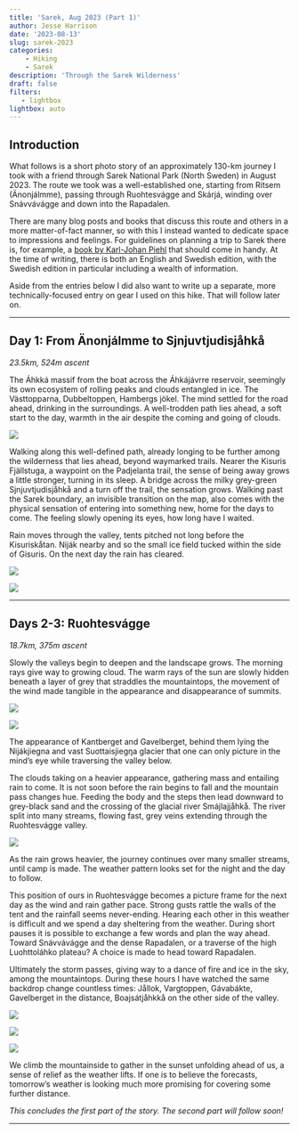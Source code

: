 ```yaml
---
title: 'Sarek, Aug 2023 (Part 1)'
author: Jesse Harrison
date: '2023-08-13'
slug: sarek-2023
categories:
    - Hiking
    - Sarek
description: 'Through the Sarek Wilderness'
draft: false
filters:
   - lightbox
lightbox: auto
---
```


## Introduction

What follows is a short photo story of an approximately 130-km journey I took with a friend through Sarek National Park (North Sweden) in August 2023. The route we took was a well-established one, starting from Ritsem (Änonjálmme), passing through Ruohtesvágge and Skárjá, winding over Snávvávágge and down into the Rapadalen.

There are many blog posts and books that discuss this route and others in a more matter-of-fact manner, so with this I instead wanted to dedicate space to impressions and feelings. For guidelines on planning a trip to Sarek there is, for example, a [book by Karl-Johan Piehl](https://sareknationalpark.wordpress.com/order/) that should come in handy. At the time of writing, there is both an English and Swedish edition, with the Swedish edition in particular including a wealth of information.

Aside from the entries below I did also want to write up a separate, more technically-focused entry on gear I used on this hike. That will follow later on.

------------------------------------------------------------------------

## Day 1: From Änonjálmme to Sjnjuvtjudisjåhkå

*23.5km, 524m ascent*

The Áhkká massif from the boat across the Áhkájávrre reservoir, seemingly its own ecosystem of rolling peaks and clouds entangled in ice. The Västtopparna, Dubbeltoppen, Hambergs jökel. The mind settled for the road ahead, drinking in the surroundings. A well-trodden path lies ahead, a soft start to the day, warmth in the air despite the coming and going of clouds.

::: {layout-ncol="1"}
![](boat.JPG){group="elsewhere"}
:::

Walking along this well-defined path, already longing to be further among the wilderness that lies ahead, beyond waymarked trails. Nearer the Kisuris Fjällstuga, a waypoint on the Padjelanta trail, the sense of being away grows a little stronger, turning in its sleep. A bridge across the milky grey-green Sjnjuvtjudisjåhkå and a turn off the trail, the sensation grows. Walking past the Sarek boundary, an invisible transition on the map, also comes with the physical sensation of entering into something new, home for the days to come. The feeling slowly opening its eyes, how long have I waited.

Rain moves through the valley, tents pitched not long before the Kisuriskåtan. Niják nearby and so the small ice field tucked within the side of Gisuris. On the next day the rain has cleared.

::: {layout-ncol="1"}
![](ahkka.JPG){group="elsewhere"} 
:::

::: {layout-ncol="1"}
![](clouds.JPG){group="elsewhere"} 
:::

------------------------------------------------------------------------

## Days 2-3: Ruohtesvágge

*18.7km, 375m ascent*

Slowly the valleys begin to deepen and the landscape grows. The morning rays give way to growing cloud. The warm rays of the sun are slowly hidden beneath a layer of grey that straddles the mountaintops, the movement of the wind made tangible in the appearance and disappearance of summits.

::: {layout-ncol="1"}
![](ruohtes_entry2.JPG){group="elsewhere"} 
:::

::: {layout-ncol="1"}
![](ruohtes_entry3.JPG){group="elsewhere"} 
:::

The appearance of Kantberget and Gavelberget, behind them lying the Nijákjiegna and vast Suottaisjiegŋa glacier that one can only picture in the mind's eye while traversing the valley below.

The clouds taking on a heavier appearance, gathering mass and entailing rain to come. It is not soon before the rain begins to fall and the mountain pass changes hue. Feeding the body and the steps then lead downward to grey-black sand and the crossing of the glacial river Smájlajjåhkå. The river split into many streams, flowing fast, grey veins extending through the Ruohtesvágge valley.

::: {layout-ncol="1"}
![](gavelberget.JPG){group="elsewhere"} 
:::

As the rain grows heavier, the journey continues over many smaller streams, until camp is made. The weather pattern looks set for the night and the day to follow.

This position of ours in Ruohtesvágge becomes a picture frame for the next day as the wind and rain gather pace. Strong gusts rattle the walls of the tent and the rainfall seems never-ending. Hearing each other in this weather is difficult and we spend a day sheltering from the weather. During short pauses it is possible to exchange a few words and plan the way ahead. Toward Snávvávágge and the dense Rapadalen, or a traverse of the high Luohttoláhko plateau? A choice is made to head toward Rapadalen.

Ultimately the storm passes, giving way to a dance of fire and ice in the sky, among the mountaintops. During these hours I have watched the same backdrop change countless times: Jållok, Vargtoppen, Gávabákte, Gavelberget in the distance, Boajsátjåhkkå on the other side of the valley.

::: {layout-ncol="1"}
![](ruohtes_light3.JPG){group="elsewhere"} 
:::

::: {layout-ncol="1"}
![](ruohtes_light4.JPG){group="elsewhere"} 
:::

::: {layout-ncol="1"}
![](ruohtes_light5.JPG){group="elsewhere"} 
:::

We climb the mountainside to gather in the sunset unfolding ahead of us, a sense of relief as the weather lifts. If one is to believe the forecasts, tomorrow's weather is looking much more promising for covering some further distance.

*This concludes the first part of the story. The second part will follow soon!*

------------------------------------------------------------------------
